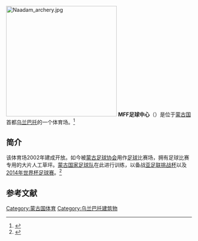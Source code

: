 {{Infobox Stadium
| stadium_name      = MFF Football Centre
| image             =
| image_size        = 300px
| location          = [[蒙古国|蒙古]][[乌兰巴托|乌兰巴托]]
| coordinates       = {{coord|47|54|00|N|106|54|58|E|display=it}}
| broke_ground      = 
| opened            = 2002 
| renovated         = 
| closed            = 
| demolished        = 
| owner             = 
| operator          = [[蒙古足球協會|蒙古足球協會]]
| surface           = [[人工草坪|人工草坪]]
| altitude          = 4,236
| construction_cost = 
| architect         = 
| former_names      = 
| tenants           = [[蒙古國家足球隊|蒙古國家足球隊]]<br> [[蒙古國家超級足球聯賽|蒙古國家超級足球聯賽]]俱樂部
| seating_capacity  = 5,000
}}

[[File:Naadam_archery.jpg|300px]]
'''MFF足球中心'''（{{lang-mn|МХХ Хөлбөмбөгийн төв}}）是位于[[蒙古国|蒙古国]]首都[[乌兰巴托|乌兰巴托]]的一个体育场。<ref>{{cite news |url=http://www.soccerway.com/venues/mongolia/football-centre-mff/ |title=Football Centre MFF |work=soccerway.com |publisher=Soccerway |accessdate=2010-04-01 |archive-date=2017-10-27 |archive-url=https://web.archive.org/web/20171027131148/http://www.soccerway.com/venues/mongolia/football-centre-mff/ |dead-url=no }}</ref>

==简介==
该体育场2002年建成开放。如今被[[蒙古足球协会|蒙古足球协会]]用作[[足球|足球]]比赛场，拥有足球比赛专用的大片人工草坪。[[蒙古国家足球队|蒙古国家足球队]]在此进行训练，以备战[[亚足联挑战杯|亚足联挑战杯]]以及[[2014年世界杯足球赛|2014年世界杯足球赛]]。<ref>{{cite news |url=http://www.fifa.com/worldfootball/news/newsid=1400925.html |title=Preliminary success boost for Philippines |work=fifa.com |publisher=FIFA |accessdate=2010-04-01 |archive-date=2014-05-17 |archive-url=https://web.archive.org/web/20140517152042/http://www.fifa.com/worldfootball/news/newsid=1400925.html |dead-url=no }}</ref>

==参考文献==
{{reflist}}

[[Category:蒙古国体育|Category:蒙古国体育]]
[[Category:乌兰巴托建筑物|Category:乌兰巴托建筑物]]